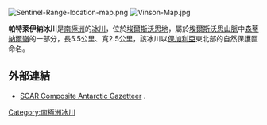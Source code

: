 [[Image:Sentinel-Range-location-map.png|thumb]]
[[Image:Vinson-Map.jpg|thumb]]

{{coord|78|03|50|S|85|47|20|W|display=title}}

'''帕特萊伊納冰川'''是[[南極洲|南極洲]]的[[冰川|冰川]]，位於[[埃爾斯沃思地|埃爾斯沃思地]]，屬於[[埃爾斯沃思山脈|埃爾斯沃思山脈]]中[[森蒂納爾嶺|森蒂納爾嶺]]的一部分，長5.5公里、寬2.5公里，該冰川以[[保加利亞|保加利亞]]東北部的自然保護區命名。

==外部連結==
* [http://data.aad.gov.au/aadc/gaz/scar/ SCAR Composite Antarctic Gazetteer] {{WebCite|url=https://www.webcitation.org/5ug2CfC7m?url=http://data.aad.gov.au/aadc/gaz/scar/ |date=20101202140255 |dateformat=iso }}.

{{DEFAULTSORT:Patleyna Glacier}}
[[Category:南極洲冰川|Category:南極洲冰川]]


{{EllsworthLand-geo-stub}}
